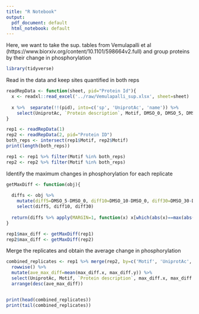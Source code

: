 ```yaml
---
title: "R Notebook"
output:
  pdf_document: default
  html_notebook: default
---
```



Here, we want to take the sup. tables from Vemulapalli et al (https://www.biorxiv.org/content/10.1101/598664v2.full) and group proteins by their change in phosphorylation
```r
library(tidyverse)
```

Read in the data and keep sites quantified in both reps
```r

readRepData <- function(sheet, pid="Protein Id"){
  x <- readxl::read_excel('../raw/Vemulapalli_sup.xlsx', sheet=sheet)
  
  x %>%  separate(!!(pid), into=c('sp', 'UniprotAc', 'name')) %>%
    select(UniprotAc, `Protein description`, Motif, DMSO_0, DMSO_5, DMSO_10, DMSO_30)
}

rep1 <- readRepData(1)
rep2 <- readRepData(2, pid="Protein ID")
both_reps <- intersect(rep1$Motif, rep2$Motif)
print(length(both_reps))

rep1 <- rep1 %>% filter(Motif %in% both_reps)
rep2 <- rep2 %>% filter(Motif %in% both_reps)

```

Identify the maximum changes in phosphorylation for each replicate
```r

getMaxDiff <- function(obj){
  
  diffs <- obj %>%
    mutate(diff5=DMSO_5-DMSO_0, diff10=DMSO_10-DMSO_0, diff30=DMSO_30-DMSO_0) %>%
    select(diff5, diff10, diff30)
  
  return(diffs %>% apply(MARGIN=1, function(x) x[which(abs(x)==max(abs(x)))]))
}

rep1$max_diff <- getMaxDiff(rep1)
rep2$max_diff <- getMaxDiff(rep2)
```

Merge the replicates and obtain the average change in phosphorylation
```r
combined_replicates <- rep1 %>% merge(rep2, by=c('Motif', 'UniprotAc', 'Protein description')) %>%
  rowwise() %>%
  mutate(ave_max_diff=mean(max_diff.x, max_diff.y)) %>%
  select(UniprotAc, Motif, `Protein description`, max_diff.x, max_diff.y, ave_max_diff) %>%
  arrange(desc(ave_max_diff))


print(head(combined_replicates))
print(tail(combined_replicates))

```

